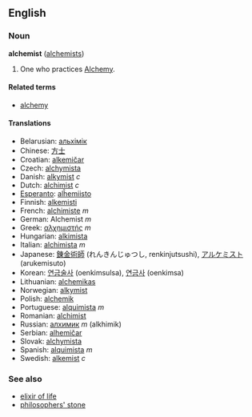 ==English==
=== Noun ===
'''alchemist''' ([[alchemists]])

# One who practices [[Alchemy]].

====Related terms====
*[[alchemy]]

====Translations====
*Belarusian: [[альхімік]]
*Chinese: [[方士]]
*Croatian: [[alkemičar]]
*Czech: [[alchymista]]
*Danish: [[alkymist]] ''c''
*Dutch: [[alchimist]] ''c''
*[[Esperanto]]: [[alĥemiisto]]
*Finnish: [[alkemisti]]
*French: [[alchimiste]] ''m''
*German: Alchemist ''m''
*Greek: [[αλχημιστής]] ''m''
*Hungarian: [[alkimista]]
*Italian: [[alchimista]] ''m''
*Japanese: [[錬金術師]] (れんきんじゅつし, renkinjutsushi), [[アルケミスト]] (arukemisuto)
*Korean: [[연금술사 ]] (oenkimsulsa), [[연금사]] (oenkimsa)
*Lithuanian: [[alchemikas]]
*Norwegian: [[alkymist]]
*Polish: [[alchemik]]
*Portuguese: [[alquimista]] ''m''
*Romanian: [[alchimist]]
*Russian: [[алхимик]] ''m'' (alkhimik)
*Serbian: [[alhemičar]]
*Slovak: [[alchymista]]
*Spanish: [[alquimista]] ''m''
*Swedish: [[alkemist]] ''c''

===See also===
*[[elixir of life]]
*[[philosophers' stone]]